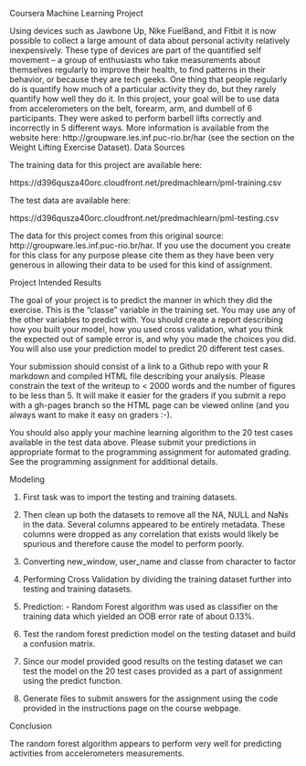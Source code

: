 Coursera Machine Learning Project

Using devices such as Jawbone Up, Nike FuelBand, and Fitbit it is now possible to collect a large amount of data about personal activity relatively inexpensively. These type of devices are part of the quantified self movement – a group of enthusiasts who take measurements about themselves regularly to improve their health, to find patterns in their behavior, or because they are tech geeks. One thing that people regularly do is quantify how much of a particular activity they do, but they rarely quantify how well they do it. In this project, your goal will be to use data from accelerometers on the belt, forearm, arm, and dumbell of 6 participants. They were asked to perform barbell lifts correctly and incorrectly in 5 different ways. More information is available from the website here: http://groupware.les.inf.puc-rio.br/har (see the section on the Weight Lifting Exercise Dataset).
Data Sources

The training data for this project are available here:

https://d396qusza40orc.cloudfront.net/predmachlearn/pml-training.csv

The test data are available here:

https://d396qusza40orc.cloudfront.net/predmachlearn/pml-testing.csv

The data for this project comes from this original source: http://groupware.les.inf.puc-rio.br/har. If you use the document you create for this class for any purpose please cite them as they have been very generous in allowing their data to be used for this kind of assignment.

Project Intended Results

The goal of your project is to predict the manner in which they did the exercise. This is the “classe” variable in the training set. You may use any of the other variables to predict with. You should create a report describing how you built your model, how you used cross validation, what you think the expected out of sample error is, and why you made the choices you did. You will also use your prediction model to predict 20 different test cases.

Your submission should consist of a link to a Github repo with your R markdown and compiled HTML file describing your analysis. Please constrain the text of the writeup to < 2000 words and the number of figures to be less than 5. It will make it easier for the graders if you submit a repo with a gh-pages branch so the HTML page can be viewed online (and you always want to make it easy on graders :-).

You should also apply your machine learning algorithm to the 20 test cases available in the test data above. Please submit your predictions in appropriate format to the programming assignment for automated grading. See the programming assignment for additional details.


Modeling

1)	First task was to import the testing and training datasets. 
 
2)	Then clean up both the datasets to remove all the NA, NULL and NaNs in the data. Several columns appeared to be entirely metadata. These columns were dropped as any correlation that exists would likely be spurious and therefore cause the model to perform poorly.
 
3)	Converting new_window, user_name and classe from character to factor 
 
4)	Performing Cross Validation by dividing the training dataset further into testing and training datasets. 
 
5)	Prediction: - Random Forest algorithm was used as classifier on the training data which yielded an OOB error rate of about 0.13%.  
 
6)	Test the random forest prediction model on the testing dataset and build a confusion matrix.
 
7)	Since our model provided good results on the testing dataset we can test the model on the 20 test cases provided as a part of assignment using the predict function.
 
8)	Generate files to submit answers for the assignment using the code provided in the instructions page on the course webpage. 

Conclusion

The random forest algorithm appears to perform very well for predicting activities from accelerometers measurements.
